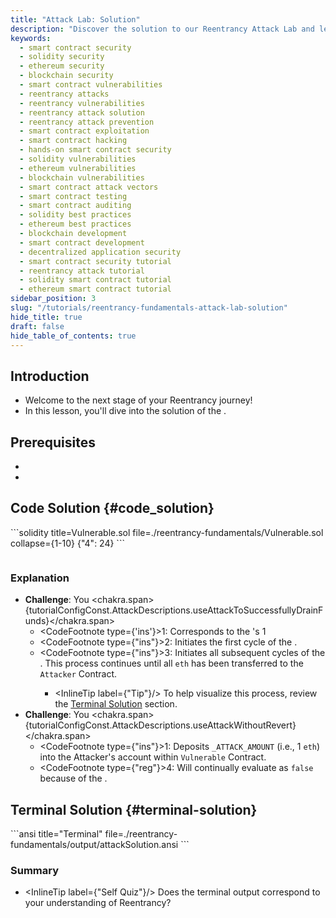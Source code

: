 ```yaml
---
title: "Attack Lab: Solution"
description: "Discover the solution to our Reentrancy Attack Lab and learn how to exploit and prevent reentrancy vulnerabilities in Solidity smart contracts. Dive into the code and terminal output to understand the attack flow and secure your contracts. Master smart contract security with our hands-on tutorial. Start learning now!"
keywords:
  - smart contract security
  - solidity security
  - ethereum security
  - blockchain security
  - smart contract vulnerabilities
  - reentrancy attacks
  - reentrancy vulnerabilities
  - reentrancy attack solution
  - reentrancy attack prevention
  - smart contract exploitation
  - smart contract hacking
  - hands-on smart contract security
  - solidity vulnerabilities
  - ethereum vulnerabilities
  - blockchain vulnerabilities
  - smart contract attack vectors
  - smart contract testing
  - smart contract auditing
  - solidity best practices
  - ethereum best practices
  - blockchain development
  - smart contract development
  - decentralized application security
  - smart contract security tutorial
  - reentrancy attack tutorial
  - solidity smart contract tutorial
  - ethereum smart contract tutorial
sidebar_position: 3
slug: "/tutorials/reentrancy-fundamentals-attack-lab-solution"
hide_title: true
draft: false
hide_table_of_contents: true
---
```



## Introduction

- Welcome to the next stage of your Reentrancy journey!
- In this lesson, you'll dive into the solution of the
  <LinkTutorial tutorialGUID={tutorialConfigConst.TutorialGUID.reentrancyFundamentalsAttackPrompt}/>.

## Prerequisites

- <LinkTutorial tutorialGUID={tutorialConfigConst.TutorialGUID.reentrancyFundamentalsTheory}/>
- <LinkTutorial tutorialGUID={tutorialConfigConst.TutorialGUID.reentrancyFundamentalsAttackPrompt}/>

## Code Solution {#code_solution}

<SolutionCodePanel>
  ```solidity title=Vulnerable.sol file=./reentrancy-fundamentals/Vulnerable.sol collapse={1-10} {"4": 24}
  ```

```solidity title=Attacker.sol file=./reentrancy-fundamentals/AttackerSolution.sol collapse={1-16} ins={"1": 22} ins={"2": 23} ins={"3": 37}

```
</SolutionCodePanel>


### Explanation
+ **Challenge**: You <chakra.span>{tutorialConfigConst.AttackDescriptions.useAttackToSuccessfullyDrainFunds}</chakra.span>
  + <CodeFootnote type={'ins'}>1</CodeFootnote>: Corresponds to the <LinkTutorial tutorialGUID={tutorialConfigConst.TutorialGUID.reentrancyFundamentalsTheory} content={tutorialConfigConst.TutorialSectionName.processDiagram} sectionGUID={tutorialConfigConst.TutorialSectionGUID.diagram}/>'s <DiagramFootnote prefix={tutorialConfigConst.DiagramConstructNames.seedingPhase}>1</DiagramFootnote>
  + <CodeFootnote type={"ins"}>2</CodeFootnote>: Initiates the first cycle of the <LinkTutorial tutorialGUID={tutorialConfigConst.TutorialGUID.reentrancyFundamentalsTheory} content="'attack loop'" sectionGUID={tutorialConfigConst.TutorialSectionGUID.diagram}/>.
  + <CodeFootnote type={"ins"}>3</CodeFootnote>: Initiates all subsequent cycles of the <LinkTutorial tutorialGUID={tutorialConfigConst.TutorialGUID.reentrancyFundamentalsTheory} content="'attack loop'" sectionGUID={tutorialConfigConst.TutorialSectionGUID.diagram}/>.  This process continues until all `eth` has been transferred to the `Attacker` Contract.
    - <InlineTip label={"Tip"}/> To help visualize this process, review the [Terminal Solution](#terminal_solution) section.
+ **Challenge**: You <chakra.span>{tutorialConfigConst.AttackDescriptions.useAttackWithoutRevert}</chakra.span>
  + <CodeFootnote type={"ins"}>1</CodeFootnote>: Deposits `_ATTACK_AMOUNT` (i.e., 1 `eth`) into the Attacker's account within `Vulnerable` Contract.
  + <CodeFootnote type={"reg"}>4</CodeFootnote>: Will continually evaluate as `false` because of the <LinkTutorial tutorialGUID={tutorialConfigConst.TutorialGUID.reentrancyFundamentalsTheory} content="'attack loop'" sectionGUID={tutorialConfigConst.TutorialSectionGUID.diagram}/>.

## Terminal Solution {#terminal-solution}

<TerminalCodePanel>
  ```ansi title="Terminal" file=./reentrancy-fundamentals/output/attackSolution.ansi
  ```
</TerminalCodePanel>

### Summary
+ <InlineTip label={"Self Quiz"}/> Does the terminal output correspond to your understanding of Reentrancy?
